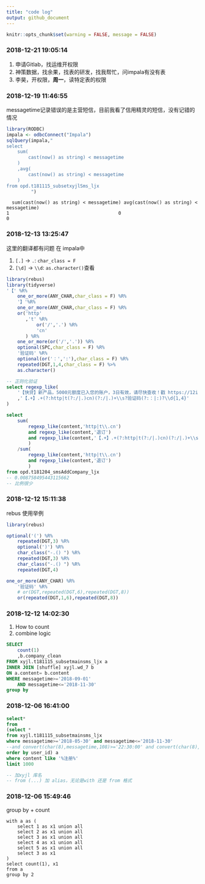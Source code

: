```yaml
---
title: "code log"
output: github_document
---
```


```r
knitr::opts_chunk$set(warning = FALSE, message = FALSE)
```


### 2018-12-21 19:05:14

1. 申请Gitlab，找运维开权限
1. 神策数据，找余果，找表的研发，找我帮忙，问impala有没有表
1. 李昊，开权限，**周一**，读特定表的权限

### 2018-12-19 11:46:55

messagetime记录错误的是主营短信，目前我看了信用精灵的短信，没有记错的情况

```r
library(RODBC)
impala <- odbcConnect("Impala")
sqlQuery(impala,"
select 
    sum(
        cast(now() as string) < messagetime
    )
    ,avg(
        cast(now() as string) < messagetime
    )
from opd.t181115_subsetxyjlSms_ljx
         ")
```

```
  sum(cast(now() as string) < messagetime) avg(cast(now() as string) < messagetime)
1                                        0                                        0
```

### 2018-12-13 13:25:47

这里的翻译都有问题
在 impala中

1. `[.]` -> `.`: `char_class = F`
1. `[\d]` -> `\\d`: `as.character()`查看

```r
library(rebus)
library(tidyverse)
'【' %R%
    one_or_more(ANY_CHAR,char_class = F) %R%
    '】'%R%
    one_or_more(ANY_CHAR,char_class = F) %R%
    or('http'
       ,'t' %R% 
           or('/','.') %R% 
           'cn'
       ) %R%
    one_or_more(or('/','.')) %R%
    optional(SPC,char_class = F) %R%
    '验证码' %R%
    optional(or('：',':'),char_class = F) %R%
    repeated(DGT,1,4,char_class = F) %>% 
    as.character()
```

```sql
-- 正则化验证
select regexp_like(
    '【快贷】新产品，5000元额度已入您的账户，3日有效，请尽快查收！戳 https://12i.cn/GdEnsq 验证码：1退订回T'
    ,'【.+】.+(?:http|t(?:/|.)cn)(?:/|.)+\\s?验证码(?:：|:)?\\d{1,4}'
)
```

```sql
select 
    sum(
        regexp_like(content,'http|t\\.cn') 
        and regexp_like(content,'退订') 
        and regexp_like(content,'【.+】.+(?:http|t(?:/|.)cn)(?:/|.)+\\s?验证码(?:：|:)?\\d{1,4}')
        )
    /sum(
        regexp_like(content,'http|t\\.cn') 
        and regexp_like(content,'退订')
        )
from opd.t181204_smsAddCompany_ljx
-- 0.008758495443115662
-- 比例很少
```

### 2018-12-12 15:11:38

rebus 使用举例

```r
library(rebus)
```

```r
optional('(') %R%
    repeated(DGT,3) %R%
    optional(')') %R%
    char_class("-.() ") %R%
    repeated(DGT,3) %R%
    char_class("-.() ") %R%
    repeated(DGT,4)
```

```r
one_or_more(ANY_CHAR) %R%
    '验证码' %R%
    # or(DGT,repeated(DGT,6),repeated(DGT,8))
    or(repeated(DGT,1,6),repeated(DGT,8))
```


### 2018-12-12 14:02:30

1. How to count 
1. combine logic

```sql
SELECT 
    count(1)
    ,b.company_clean
FROM xyjl.t181115_subsetmainsms_ljx a
INNER JOIN [shuffle] xyjl.wd_7 b
ON a.content= b.content
WHERE messagetime>='2018-09-01'
    AND messagetime<='2018-11-30'
group by
```


### 2018-12-06 16:41:00

```sql
select*
from
(select * 
from xyjl.t181115_subsetmainsms_ljx
where messagetime>='2018-05-30' and messagetime<='2018-11-30'
--and convert(char(8),messagetime,108)>='22:30:00' and convert(char(8),messagetime,108)<='23:00:00'
order by user_id) a
where content like '%注册%'
limit 1000

-- 加xyjl 库名
-- from (...) 加 alias，无论是with 还是 from 格式
```


### 2018-12-06 15:49:46

group by + count

```git
with a as (
    select 1 as x1 union all
    select 2 as x1 union all
    select 3 as x1 union all
    select 4 as x1 union all
    select 5 as x1 union all
    select 3 as x1
)
select count(1), x1
from a
group by 2
```

